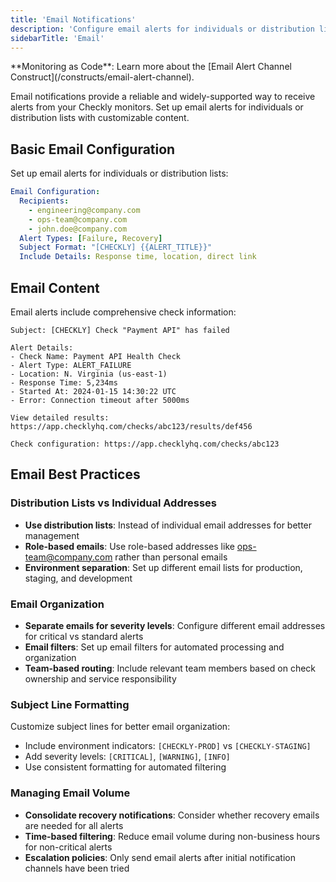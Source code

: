 ```yaml
---
title: 'Email Notifications'
description: 'Configure email alerts for individuals or distribution lists with customizable formatting and content'
sidebarTitle: 'Email'
---
```


<Tip>
**Monitoring as Code**: Learn more about the [Email Alert Channel Construct](/constructs/email-alert-channel).
</Tip>

Email notifications provide a reliable and widely-supported way to receive alerts from your Checkly monitors. Set up email alerts for individuals or distribution lists with customizable content.

## Basic Email Configuration

Set up email alerts for individuals or distribution lists:

```yaml
Email Configuration:
  Recipients:
    - engineering@company.com
    - ops-team@company.com
    - john.doe@company.com
  Alert Types: [Failure, Recovery]
  Subject Format: "[CHECKLY] {{ALERT_TITLE}}"
  Include Details: Response time, location, direct link
```

## Email Content

Email alerts include comprehensive check information:

```text
Subject: [CHECKLY] Check "Payment API" has failed

Alert Details:
- Check Name: Payment API Health Check
- Alert Type: ALERT_FAILURE
- Location: N. Virginia (us-east-1)
- Response Time: 5,234ms
- Started At: 2024-01-15 14:30:22 UTC
- Error: Connection timeout after 5000ms

View detailed results: https://app.checklyhq.com/checks/abc123/results/def456

Check configuration: https://app.checklyhq.com/checks/abc123
```

## Email Best Practices

### Distribution Lists vs Individual Addresses

- **Use distribution lists**: Instead of individual email addresses for better management
- **Role-based emails**: Use role-based addresses like ops-team@company.com rather than personal emails
- **Environment separation**: Set up different email lists for production, staging, and development

### Email Organization

- **Separate emails for severity levels**: Configure different email addresses for critical vs standard alerts
- **Email filters**: Set up email filters for automated processing and organization
- **Team-based routing**: Include relevant team members based on check ownership and service responsibility

### Subject Line Formatting

Customize subject lines for better email organization:

- Include environment indicators: `[CHECKLY-PROD]` vs `[CHECKLY-STAGING]`
- Add severity levels: `[CRITICAL]`, `[WARNING]`, `[INFO]`
- Use consistent formatting for automated filtering

### Managing Email Volume

- **Consolidate recovery notifications**: Consider whether recovery emails are needed for all alerts
- **Time-based filtering**: Reduce email volume during non-business hours for non-critical alerts
- **Escalation policies**: Only send email alerts after initial notification channels have been tried
